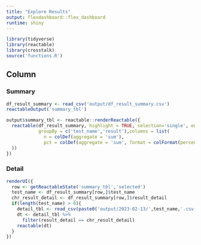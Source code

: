 ```yaml
---
title: "Explore Results"
output: flexdashboard::flex_dashboard
runtime: shiny
---
```


```r
library(tidyverse)
library(reactable)
library(crosstalk)
source('functions.R')
```



Column 
-----------------------------------------------------------------------

### Summary

```r
df_result_summary <- read_csv('output/df_result_summary.csv')
reactableOutput('summary_tbl')

output$summary_tbl <- reactable::renderReactable({
  reactable(df_result_summary, highlight = TRUE, selection='single', onClick = 'select',
            groupBy = c('test_name','result'),columns = list(
              n = colDef(aggregate = 'sum'),
              pct = colDef(aggregate = 'sum', format = colFormat(percent = TRUE))
  ))
})

```

### Detail

```r
renderUI({
  row <- getReactableState('summary_tbl','selected')
  test_name <- df_result_summary[row,]$test_name
  chr_result_detail <- df_result_summary[row,]$result_detail
  if(length(test_name) > 0){
    detail_tbl <- read_csv(paste0('output/2023-02-13/',test_name,'.csv'))
    dt <- detail_tbl %>% 
      filter(result_detail == chr_result_detail)
    reactable(dt)
  }
})

```

